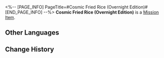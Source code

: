 <%-- [PAGE_INFO]
PageTitle=#Cosmic Fried Rice (Overnight Edition)#
[END_PAGE_INFO] --%>
{{Item Infobox
|id          = 140402
|image       = Item Cosmic Fried Rice (Overnight Edition).png{{subst:void|<!--$UPLOAD:<<SpriteOutput/ItemFigures/401003.png>-<Item Cosmic Fried Rice (Overnight Edition).png>-<Item Icons>>-->}}
|type        = Mission Item
|invCategory = 
|rarity      = 3
|effect      = 
|description = The researchers' favorite work meal. It's not very fresh and not very clean. One wonders whether one will see the Aeons after eating it.
}}
'''Cosmic Fried Rice (Overnight Edition)''' is a [[Mission Item]].

==Other Languages==
{{Other Languages
|en   = Cosmic Fried Rice (Overnight Edition)
|zhs  = 大宇宙炒饭（隔夜版）
|zht  = 大宇宙炒飯（隔夜版）
|ja   = 一晩置いた大宇宙チャーハン
|ko   = 대우주 볶음밥(하룻밤 지난 버전)
|es   = Arroz frito cósmico (del día anterior)
|fr   = Riz frit cosmique (édition avant-veille)
|ru   = Космический жареный рис (вчерашний)
|th   = Cosmic Fried Rice (แบบข้ามคืน)
|vi   = Cơm Chiên Đại Vũ Trụ (Loại Qua Đêm)
|de   = Kosmischer Bratreis (vom Vortag)
|id   = Cosmic Fried Rice (Nasi Sisa Semalam)
|pt   = Arroz Frito Cósmico (Edição Noturna)
}}

==Change History==
{{Change History|1.6}}